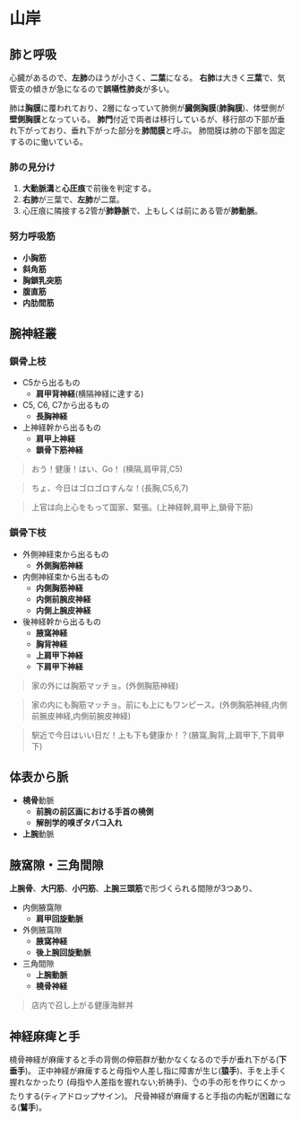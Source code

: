 # 山岸

## 肺と呼吸
心臓があるので、**左肺**のほうが小さく、**二葉**になる。
**右肺**は大きく**三葉**で、気管支の傾きが急になるので**誤嚥性肺炎**が多い。

肺は**胸膜**に覆われており、2層になっていて肺側が**臓側胸膜**(**肺胸膜**)、体壁側が**壁側胸膜**となっている。
**肺門**付近で両者は移行しているが、移行部の下部が垂れ下がっており、垂れ下がった部分を**肺間膜**と呼ぶ。
肺間膜は肺の下部を固定するのに働いている。

### 肺の見分け
1. **大動脈溝**と**心圧痕**で前後を判定する。
2. **右肺**が三葉で、**左肺**が二葉。
3. 心圧痕に隣接する2管が**肺静脈**で、上もしくは前にある管が**肺動脈**。


### 努力呼吸筋
- **小胸筋**
- **斜角筋**
- **胸鎖乳突筋**
- **腹直筋**
- **内肋間筋**

## 腕神経叢
### 鎖骨上枝
- C5から出るもの
    - **肩甲背神経**(横隔神経に達する)
- C5, C6, C7から出るもの
    - **長胸神経**
- 上神経幹から出るもの
    - **肩甲上神経**
    - **鎖骨下筋神経**

> おう！健康！はい、Go！ (横隔,肩甲背,C5)

> ちょ、今日はゴロゴロすんな！(長胸,C5,6,7)

> 上官は向上心をもって国家、緊張。(上神経幹,肩甲上,鎖骨下筋)

### 鎖骨下枝
- 外側神経束から出るもの
    - **外側胸筋神経**
- 内側神経束から出るもの
    - **内側胸筋神経**
    - **内側前腕皮神経**
    - **内側上腕皮神経**
- 後神経幹から出るもの
    - **腋窩神経**
    - **胸背神経**
    - **上肩甲下神経**
    - **下肩甲下神経**

> 家の外には胸筋マッチョ。(外側胸筋神経)

> 家の内にも胸筋マッチョ。前にも上にもワンピース。(外側胸筋神経,内側前腕皮神経,内側前腕皮神経)

> 駅近で今日はいい日だ！上も下も健康か！？(腋窩,胸背,上肩甲下,下肩甲下)

## 体表から脈
- **橈骨**動脈
    - **前腕の前区画における手首の橈側**
    - **解剖学的嗅ぎタバコ入れ**
- **上腕**動脈

## 腋窩隙・三角間隙
**上腕骨**、**大円筋**、**小円筋**、**上腕三頭筋**で形づくられる間隙が3つあり、

- 内側腋窩隙
    - **肩甲回旋動脈**
- 外側腋窩隙
    - **腋窩神経**
    - **後上腕回旋動脈**
- 三角間隙
    - **上腕動脈**
    - **橈骨神経**

> 店内で召し上がる健康海鮮丼

## 神経麻痺と手
橈骨神経が麻痺すると手の背側の伸筋群が動かなくなるので手が垂れ下がる(**下垂手**)。
正中神経が麻痺すると母指や人差し指に障害が生じ(**猿手**)、手を上手く握れなかったり
(母指や人差指を握れない;祈祷手)、👌の手の形を作りにくかったりする(ティアドロップサイン)。
尺骨神経が麻痺すると手指の内転が困難になる(**鷲手**)。
